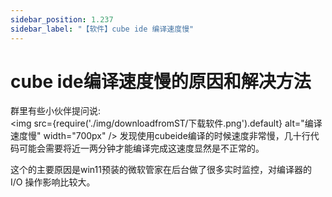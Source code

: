 ```yaml
---
sidebar_position: 1.237
sidebar_label: "【软件】cube ide 编译速度慢"
---
```


# cube ide编译速度慢的原因和解决方法

群里有些小伙伴提问说:  
<img src={require('./img/downloadfromST/下载软件.png').default} alt="编译速度慢" width="700px" />
发现使用cubeide编译的时候速度非常慢，几十行代码可能会需要将近一两分钟才能编译完成这速度显然是不正常的。 

这个的主要原因是win11预装的微软管家在后台做了很多实时监控，对编译器的 I/O 操作影响比较大。

